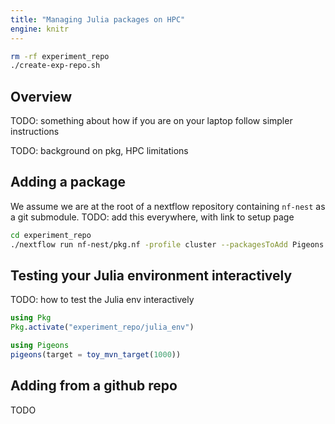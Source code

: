```yaml
---
title: "Managing Julia packages on HPC"
engine: knitr
---
```


```bash
rm -rf experiment_repo
./create-exp-repo.sh
```

## Overview 

TODO: something about how if you are on your laptop follow simpler instructions

TODO: background on pkg, HPC limitations


## Adding a package

We assume we are at the root of a nextflow repository containing `nf-nest` 
as a git submodule.  TODO: add this everywhere, with link to setup page



```bash
cd experiment_repo
./nextflow run nf-nest/pkg.nf -profile cluster --packagesToAdd Pigeons
```


## Testing your Julia environment interactively

TODO: how to test the Julia env interactively


```julia
using Pkg
Pkg.activate("experiment_repo/julia_env")

using Pigeons
pigeons(target = toy_mvn_target(1000))
```


## Adding from a github repo

TODO